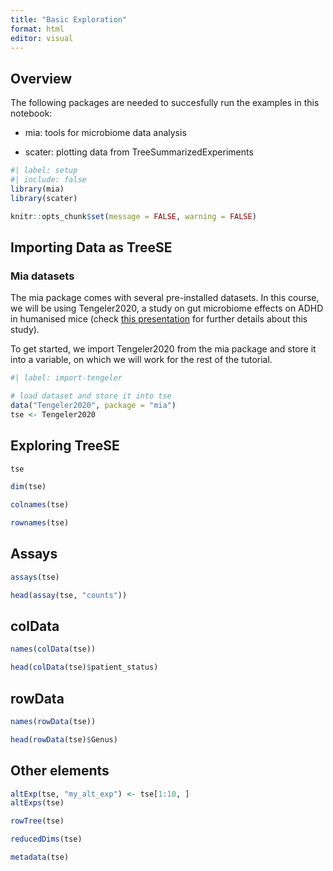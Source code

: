 ```yaml
---
title: "Basic Exploration"
format: html
editor: visual
---
```


## Overview

The following packages are needed to succesfully run the examples in this notebook:

-   mia: tools for microbiome data analysis

-   scater: plotting data from TreeSummarizedExperiments

```r
#| label: setup
#| include: false
library(mia)
library(scater)

knitr::opts_chunk$set(message = FALSE, warning = FALSE)
```

## Importing Data as TreeSE

### Mia datasets

The mia package comes with several pre-installed datasets. In this course, we will be using Tengeler2020, a study on gut microbiome effects on ADHD in humanised mice (check [this presentation](https://microbiome.github.io/outreach/tengeler2020_presentation.html) for further details about this study).

To get started, we import Tengeler2020 from the mia package and store it into a variable, on which we will work for the rest of the tutorial.

```r
#| label: import-tengeler

# load dataset and store it into tse
data("Tengeler2020", package = "mia")
tse <- Tengeler2020
```

## Exploring TreeSE

```r
tse
```

```r
dim(tse)
```

```r
colnames(tse)
```

```r
rownames(tse)
```

## Assays

```r
assays(tse)
```

```r
head(assay(tse, "counts"))
```

## colData

```r
names(colData(tse))
```

```r
head(colData(tse)$patient_status)
```

## rowData

```r
names(rowData(tse))
```

```r
head(rowData(tse)$Genus)
```

## Other elements

```r
altExp(tse, "my_alt_exp") <- tse[1:10, ]
altExps(tse)
```

```r
rowTree(tse)
```

```r
reducedDims(tse)
```

```r
metadata(tse)
```
